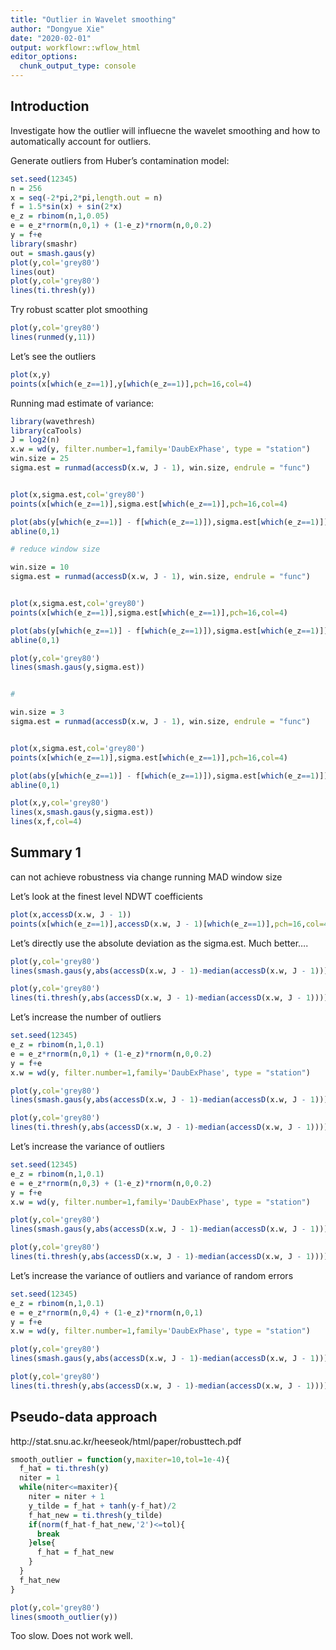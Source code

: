 ```yaml
---
title: "Outlier in Wavelet smoothing"
author: "Dongyue Xie"
date: "2020-02-01"
output: workflowr::wflow_html
editor_options:
  chunk_output_type: console
---
```


## Introduction

Investigate how the outlier will influecne the wavelet smoothing and how to automatically account for outliers.

Generate outliers from Huber's contamination model:

```r
set.seed(12345)
n = 256
x = seq(-2*pi,2*pi,length.out = n)
f = 1.5*sin(x) + sin(2*x)
e_z = rbinom(n,1,0.05)
e = e_z*rnorm(n,0,1) + (1-e_z)*rnorm(n,0,0.2)
y = f+e
library(smashr)
out = smash.gaus(y)
plot(y,col='grey80')
lines(out)
plot(y,col='grey80')
lines(ti.thresh(y))
```

Try robust scatter plot smoothing

```r
plot(y,col='grey80')
lines(runmed(y,11))
```


Let's see the outliers

```r
plot(x,y)
points(x[which(e_z==1)],y[which(e_z==1)],pch=16,col=4)
```

Running mad estimate of variance:

```r
library(wavethresh)
library(caTools)
J = log2(n)
x.w = wd(y, filter.number=1,family='DaubExPhase', type = "station")
win.size = 25
sigma.est = runmad(accessD(x.w, J - 1), win.size, endrule = "func")


plot(x,sigma.est,col='grey80')
points(x[which(e_z==1)],sigma.est[which(e_z==1)],pch=16,col=4)

plot(abs(y[which(e_z==1)] - f[which(e_z==1)]),sigma.est[which(e_z==1)])
abline(0,1)

# reduce window size

win.size = 10
sigma.est = runmad(accessD(x.w, J - 1), win.size, endrule = "func")


plot(x,sigma.est,col='grey80')
points(x[which(e_z==1)],sigma.est[which(e_z==1)],pch=16,col=4)

plot(abs(y[which(e_z==1)] - f[which(e_z==1)]),sigma.est[which(e_z==1)])
abline(0,1)

plot(y,col='grey80')
lines(smash.gaus(y,sigma.est))


# 

win.size = 3
sigma.est = runmad(accessD(x.w, J - 1), win.size, endrule = "func")


plot(x,sigma.est,col='grey80')
points(x[which(e_z==1)],sigma.est[which(e_z==1)],pch=16,col=4)

plot(abs(y[which(e_z==1)] - f[which(e_z==1)]),sigma.est[which(e_z==1)])
abline(0,1)

plot(x,y,col='grey80')
lines(x,smash.gaus(y,sigma.est))
lines(x,f,col=4)
```

## Summary 1

can not achieve robustness via change running MAD window size

Let's look at the finest level NDWT coefficients

```r
plot(x,accessD(x.w, J - 1))
points(x[which(e_z==1)],accessD(x.w, J - 1)[which(e_z==1)],pch=16,col=4)
```

Let's directly use the absolute deviation as the sigma.est. Much better....

```r
plot(y,col='grey80')
lines(smash.gaus(y,abs(accessD(x.w, J - 1)-median(accessD(x.w, J - 1)))))
```

```r
plot(y,col='grey80')
lines(ti.thresh(y,abs(accessD(x.w, J - 1)-median(accessD(x.w, J - 1)))))
```


Let's increase the number of outliers

```r
set.seed(12345)
e_z = rbinom(n,1,0.1)
e = e_z*rnorm(n,0,1) + (1-e_z)*rnorm(n,0,0.2)
y = f+e
x.w = wd(y, filter.number=1,family='DaubExPhase', type = "station")
```

```r
plot(y,col='grey80')
lines(smash.gaus(y,abs(accessD(x.w, J - 1)-median(accessD(x.w, J - 1)))))
```

```r
plot(y,col='grey80')
lines(ti.thresh(y,abs(accessD(x.w, J - 1)-median(accessD(x.w, J - 1)))))
```


Let's increase the variance of outliers

```r
set.seed(12345)
e_z = rbinom(n,1,0.1)
e = e_z*rnorm(n,0,3) + (1-e_z)*rnorm(n,0,0.2)
y = f+e
x.w = wd(y, filter.number=1,family='DaubExPhase', type = "station")
```

```r
plot(y,col='grey80')
lines(smash.gaus(y,abs(accessD(x.w, J - 1)-median(accessD(x.w, J - 1)))))
```

```r
plot(y,col='grey80')
lines(ti.thresh(y,abs(accessD(x.w, J - 1)-median(accessD(x.w, J - 1)))))
```

Let's increase the variance of outliers and variance of random errors

```r
set.seed(12345)
e_z = rbinom(n,1,0.1)
e = e_z*rnorm(n,0,4) + (1-e_z)*rnorm(n,0,1)
y = f+e
x.w = wd(y, filter.number=1,family='DaubExPhase', type = "station")
```

```r
plot(y,col='grey80')
lines(smash.gaus(y,abs(accessD(x.w, J - 1)-median(accessD(x.w, J - 1)))))
```

```r
plot(y,col='grey80')
lines(ti.thresh(y,abs(accessD(x.w, J - 1)-median(accessD(x.w, J - 1)))))
```


## Pseudo-data approach

http://stat.snu.ac.kr/heeseok/html/paper/robusttech.pdf

```r
smooth_outlier = function(y,maxiter=10,tol=1e-4){
  f_hat = ti.thresh(y)
  niter = 1
  while(niter<=maxiter){
    niter = niter + 1
    y_tilde = f_hat + tanh(y-f_hat)/2
    f_hat_new = ti.thresh(y_tilde)
    if(norm(f_hat-f_hat_new,'2')<=tol){
      break
    }else{
      f_hat = f_hat_new
    }
  }
  f_hat_new
}

plot(y,col='grey80')
lines(smooth_outlier(y))
```

Too slow. Does not work well.
